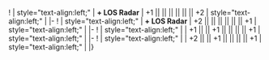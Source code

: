 {{Ship/EquipmentBonuses|class=<includeonly>mw-collapsed</includeonly>}}
!{{GreenGunDP}}{{EquipmentLink|12.7cm Single High-angle Gun Mount Kai 2}}
| style="text-align:left;" | '''+ LOS Radar''' 
| +1 || || || || || || +2
| style="text-align:left;" | 
|-
!{{GreenGunDP}}{{EquipmentLink|12.7cm Twin High-angle Gun Mount Kai 2}}
| style="text-align:left;" | '''+ LOS Radar''' 
| +2 || || || || || || +1
| style="text-align:left;" | 
|-
! {{RedGunMedium}}{{EquipmentLink|152mm/55 Triple Rapid Fire Gun Mount}}
| style="text-align:left;" |
| +1 || || +1 || || || || +1
| style="text-align:left;" | 
|-
! {{RedGunMedium}}{{EquipmentLink|152mm/55 Triple Rapid Fire Gun Mount Kai}}
| style="text-align:left;" |
| +2 || || +1 || || || || +1
| style="text-align:left;" | 
|}